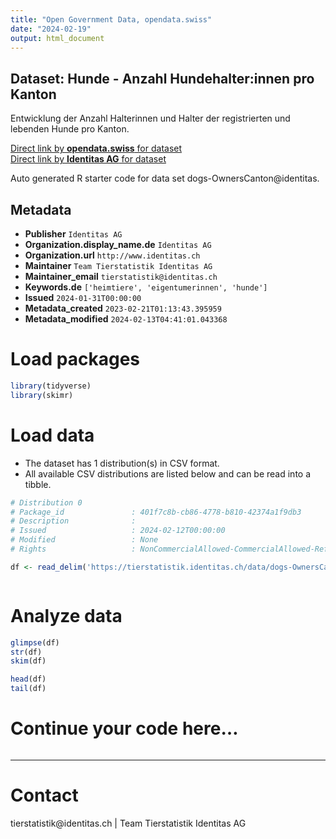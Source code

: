 ```yaml
---
title: "Open Government Data, opendata.swiss"
date: "2024-02-19"
output: html_document
---
```


## Dataset: Hunde - Anzahl Hundehalter:innen pro Kanton

Entwicklung der Anzahl Halterinnen und Halter der registrierten und lebenden Hunde pro Kanton.

[Direct link by **opendata.swiss** for dataset](https://opendata.swiss/de/dataset/hunde-anzahl-hundehalter-innen-pro-kanton)<br>
[Direct link by **Identitas AG** for dataset](https://tierstatistik.identitas.ch/)

Auto generated R starter code for data set dogs-OwnersCanton@identitas.

## Metadata

- **Publisher** `Identitas AG`
- **Organization.display_name.de** `Identitas AG`
- **Organization.url** `http://www.identitas.ch`
- **Maintainer** `Team Tierstatistik Identitas AG`
- **Maintainer_email** `tierstatistik@identitas.ch`
- **Keywords.de** `['heimtiere', 'eigentumerinnen', 'hunde']`
- **Issued** `2024-01-31T00:00:00`
- **Metadata_created** `2023-02-21T01:13:43.395959`
- **Metadata_modified** `2024-02-13T04:41:01.043368`


# Load packages

```r

library(tidyverse)
library(skimr)

```

# Load data

-   The dataset has 1 distribution(s) in CSV format.
-   All available CSV distributions are listed below and can be read into a tibble.

```r

# Distribution 0
# Package_id               : 401f7c8b-cb86-4778-b810-42374a1f9db3
# Description              : 
# Issued                   : 2024-02-12T00:00:00
# Modified                 : None
# Rights                   : NonCommercialAllowed-CommercialAllowed-ReferenceRequired

df <- read_delim('https://tierstatistik.identitas.ch/data/dogs-OwnersCanton.csv')



```

# Analyze data

```r

glimpse(df)
str(df)
skim(df)

head(df)
tail(df)

```

# Continue your code here...

```r

```

------------------------------------------------------------------------

# Contact

tierstatistik@identitas.ch | Team Tierstatistik Identitas AG
